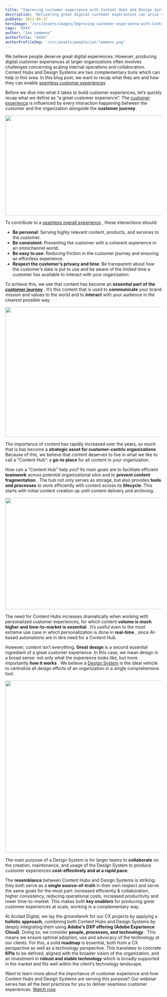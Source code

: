 ```yaml
---
title: "Improving customer experience with Content Hubs and Design Systems"
description: 'Delivering great digital customer experiences can arise some challenges, but Content Hubs and Design Systems can help you create a seamless and enjoyable customer journey.'
pubDate: 2022-08-17
heroImage: '/src/assets/images/Improving-customer-experience-with-Content-Hubs-and-Design-Systems.jpg'
tags: 'XXXX'
author: "Jan Lemmens"
authorTitle: "XXXX"
authorProfileImg: '/src/assets/people/jan-lemmens.png'
---
```



<LayoutSection backgroundColor="dark">
    <p>We believe people deserve great digital experiences. However, producing digital customer experiences at larger organizations often involves challenges concerning scaling internal operations and collaboration. Content Hubs and Design Systems are two complementary tools which can help in this area. In this blog post, we want to recap what they are and how they can enable <a href="ui-and-ux-achieving-consistency-across-digital-touchpoints.html" rel="noopener">seamless customer experiences</a></p>
</LayoutSection>

<LayoutSection>
    <p>Before we dive into what it takes to build customer experiences, let’s quickly recap what we define as “a great customer experience”. The <a href="https://www.acolad.com/en/digital/customer-experience.html" rel="noopener">customer experience</a> is influenced by every interaction happening between the customer and the organization alongside the <strong>customer journey</strong>.</p>
    <Image loading="lazy" class='mx-auto shadow-xl shadow-primary/20 rounded-xl overflow-hidden'
            src='/src/assets/images/cxblog.png' 
            alt=''
            width="548"
            height="322"
    />
    <p>To contribute to a <a href="how-to-optimize-customer-experiences-at-scale.html" rel="noopener">seamless overall experience</a> , these interactions should:</p>
    <ul>
        <li><strong>Be personal</strong>: Serving highly relevant content, products, and services to the customer.</li>
        <li><strong>Be consistent</strong>: Presenting the customer with a coherent experience in an omnichannel world.</li>
        <li><strong>Be easy to use</strong>: Reducing friction in the customer journey and ensuring an effortless experience.</li>
        <li><strong>Respect the customer’s privacy and time</strong>: Be transparent about how the customer’s data is put to use and be aware of the limited time a customer has available to interact with your organization.</li>
    </ul>
    <p>To achieve this, we see that content has become an <strong>essential part of the <a href="how-to-optimize-customer-experiences-at-scale.html" rel="noopener">customer journey</a></strong> . It’s this content that is used to <strong>communicate</strong> your brand mission and values to the world and to <strong>interact</strong> with your audience in the clearest possible way.</p>
    <Image loading="lazy" class='mx-auto shadow-xl shadow-primary/20 rounded-xl overflow-hidden'
            src='/src/assets/images/cxblo2022.png' 
            alt=''
            width="941"
            height="418"
    />
        <p>The importance of content has rapidly increased over the years, so much that is has become a <strong>strategic asset for customer-centric organizations</strong>. Because of this, we believe that content deserves to live in what we like to call a “Content Hub”: a <strong>go-to place</strong> for all content in your organization.</p>
        <p>How can a “Content Hub” help you? Its main goals are to facilitate efficient <strong>teamwork</strong> across potential organizational silos and to <strong>prevent content fragmentation</strong> . The hub not only serves as storage, but also provides <strong>tools and processes</strong> to work efficiently with content across its <strong>lifecycle</strong>. This starts with initial content creation up until content delivery and archiving.</p>        
     <Image loading="lazy" class='mx-auto shadow-xl shadow-primary/20 rounded-xl overflow-hidden'
            src='/src/assets/images/contenthubs.png' 
            alt=''
            width="940"
            height="359"
    />
    <p>The need for Content Hubs increases dramatically when working with personalized customer experiences, for which content <strong>volume is much higher and time-to-market is essential</strong> . It’s useful even to the most extreme use case in which personalization is done in <strong>real-time</strong> , since AI-based automations are in dire need for a Content Hub.</p>
    <p>However, content isn’t everything. <strong>Great design</strong> is a second essential ingredient of a great customer experience. In this case, we mean design in a broad sense: not only what the experience looks like, but more importantly <strong>how it works</strong> . We believe a <a href="ux-ui-and-consistency-how-to-make-a-good-design-system-work-better.html" rel="noopener">Design System</a> is the ideal vehicle to centralize all design efforts of an organization in a single comprehensive tool.</p>
     <Image loading="lazy" class='mx-auto shadow-xl shadow-primary/20 rounded-xl overflow-hidden'
            src='/src/assets/images/contenthubsanddesignsystems2.png' 
            alt=''
            width="582"
            height="554"
    />
    <p>The main purpose of a Design System is for larger teams to <strong>collaborate</strong> on the creation, maintenance, and usage of the Design System to produce customer experiences <strong>cost-effectively and at a rapid pace</strong>.</p>
    <p>The <strong>resemblance</strong> between Content Hubs and Design Systems is striking: they both serve as a <strong>single source-of-truth</strong> in their own respect and serve the same goals for the most part: increased efficiently & collaboration, higher consistency, reducing operational costs, increased productivity and lower time-to-market. This makes both <strong>key enablers</strong> for producing great customer experiences at scale, working in a complementary way.</p>
    <p>At Acolad Digital, we lay the groundwork for our CX projects by applying a <strong>holistic approach,</strong> combining both Content Hubs and Design Systems by deeply integrating them using <strong>Adobe's DXP offering (Adobe Experience Cloud)</strong>. Doing so, we consider <strong>people, processes, and technology</strong> . This means we ensure optimal adoption, use and advocacy of the technology at our clients. For this, a solid <strong>roadmap</strong> is essential, both from a CX perspective as well as a technology perspective. This translates to concrete <strong>KPIs</strong> to be defined, aligned with the broader vision of the organization, and an investment in <strong>robust and stable technology</strong> which is broadly supported in the market and fits well within the client’s technology landscape.</p>    
</LayoutSection>

<LayoutSection backgroundColor="dark">
    <p>Want to learn more about the importance of customer experience and how Content Hubs and Design Systems are serving this purpose? Our webinar series has all the best practices for you to deliver seamless customer experiences. <a href="ux-ui-and-consistency-how-to-make-a-good-design-system-work-better.html" rel="noopener">Watch now</a></p>
</LayoutSection>
